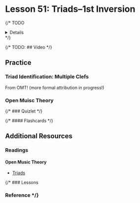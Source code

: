 

# Lesson 51: Triads–1st Inversion

{/* TODO
<Details summary="Learning Objectives">
  
</Details> */}

{/* TODO: ## Video */}

## Practice

### Triad Identification: Multiple Clefs
<TriadIdentificationMultipleClef />

From OMT! (more formal attribution in progress!)

### Open Muisc Theory

{/* ### Quizlet */}

{/* #### Flashcards */}

## Additional Resources

### Readings

#### Open Music Theory
  - [Triads](https://viva.pressbooks.pub/openmusictheory/chapter/triads/)

{/* ### Lessons

### Reference */}
    